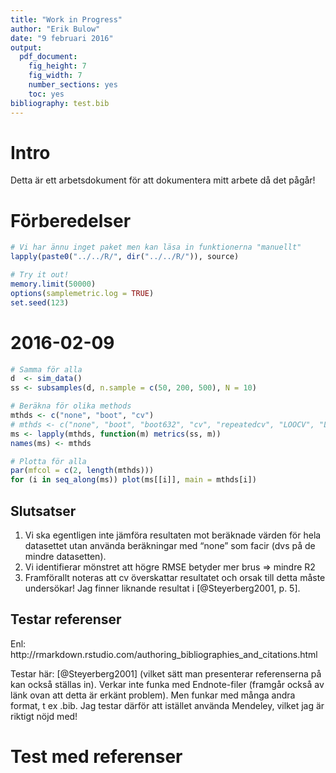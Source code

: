 ```yaml
---
title: "Work in Progress"
author: "Erik Bulow"
date: "9 februari 2016"
output: 
  pdf_document: 
    fig_height: 7
    fig_width: 7
    number_sections: yes
    toc: yes
bibliography: test.bib
---
```



# Intro

Detta är ett arbetsdokument för att dokumentera mitt arbete då det pågår!

# Förberedelser

```r
# Vi har ännu inget paket men kan läsa in funktionerna "manuellt"
lapply(paste0("../../R/", dir("../../R/")), source)
```
```r
# Try it out!
memory.limit(50000)
options(samplemetric.log = TRUE)
set.seed(123)
```

# 2016-02-09

```r
# Samma för alla
d  <- sim_data()
ss <- subsamples(d, n.sample = c(50, 200, 500), N = 10)

# Beräkna för olika methods
mthds <- c("none", "boot", "cv")
# mthds <- c("none", "boot", "boot632", "cv", "repeatedcv", "LOOCV", "LGOCV") 
ms <- lapply(mthds, function(m) metrics(ss, m))
names(ms) <- mthds

# Plotta för alla
par(mfcol = c(2, length(mthds)))
for (i in seq_along(ms)) plot(ms[[i]], main = mthds[i])
```

## Slutsatser

1. Vi ska egentligen inte jämföra resultaten mot beräknade värden för hela datasettet utan använda beräkningar med "none" som facir (dvs på de mindre datasetten). 
2. Vi identifierar mönstret att högre RMSE betyder mer brus => mindre R2
3. Framförallt noteras att cv överskattar resultatet och orsak till detta måste undersökar!
Jag finner liknande resultat i [@Steyerberg2001, p. 5].

## Testar referenser
Enl: http://rmarkdown.rstudio.com/authoring_bibliographies_and_citations.html

Testar här: [@Steyerberg2001] (vilket sätt man presenterar referenserna på kan också ställas in). 
Verkar inte funka med Endnote-filer (framgår också av länk ovan att detta är erkänt problem).
Men funkar med många andra format, t ex .bib. Jag testar därför att istället använda Mendeley, vilket jag är riktigt nöjd med!


# Test med referenser

